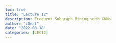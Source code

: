 ```yaml
---
toc: true
title: "Lecture 12"
description: Frequent Subgraph Mining with GNNs
author: "iDeal"
date: "2022-08-18"
categories: [LEC12]
---
```

